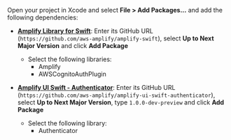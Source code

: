 Open your project in Xcode and select **File > Add Packages...** and add the following dependencies:

- [**Amplify Library for Swift**](https://github.com/aws-amplify/amplify-swift): Enter its GitHub URL (`https://github.com/aws-amplify/amplify-swift`), select **Up to Next Major Version** and click **Add Package**

  - Select the following libraries:
    - Amplify
    - AWSCognitoAuthPlugin

- [**Amplify UI Swift - Authenticator**](https://github.com/aws-amplify/amplify-ui-swift-authenticator): Enter its GitHub URL (`https://github.com/aws-amplify/amplify-ui-swift-authenticator`), select **Up to Next Major Version**, type `1.0.0-dev-preview` and click **Add Package**

  - Select the following library:
    - Authenticator